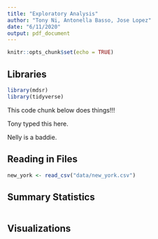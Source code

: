 ```yaml
---
title: "Exploratory Analysis"
author: "Tony Ni, Antonella Basso, Jose Lopez"
date: "6/11/2020"
output: pdf_document
---
```


```r
knitr::opts_chunk$set(echo = TRUE)
```

## Libraries
```r
library(mdsr)
library(tidyverse)
```

This code chunk below does things!!!

Tony typed this here.

Nelly is a baddie.

## Reading in Files

```r
new_york <- read_csv("data/new_york.csv")
```

## Summary Statistics

```r

```


## Visualizations

```r

```


